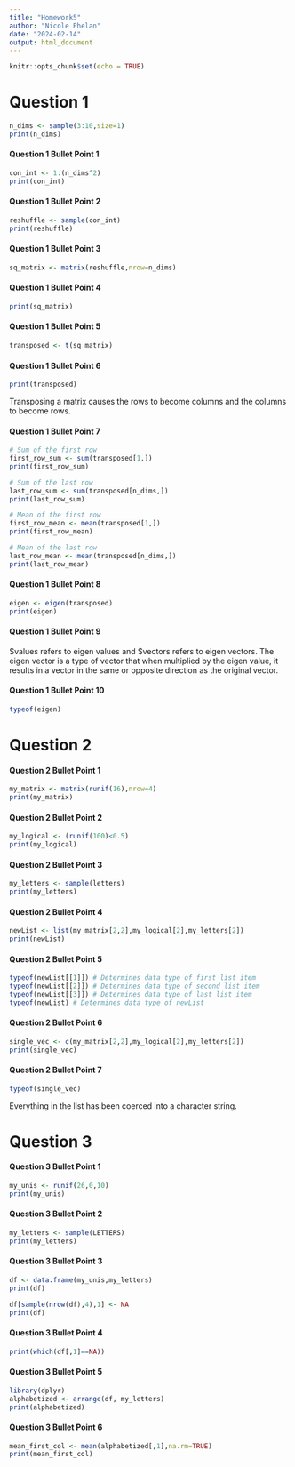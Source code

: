 ```yaml
---
title: "Homework5"
author: "Nicole Phelan"
date: "2024-02-14"
output: html_document
---
```


```r
knitr::opts_chunk$set(echo = TRUE)
```

# Question 1

```r

n_dims <- sample(3:10,size=1)
print(n_dims)

```

#### Question 1 Bullet Point 1

```r

con_int <- 1:(n_dims^2)
print(con_int)

```

#### Question 1 Bullet Point 2

```r

reshuffle <- sample(con_int)
print(reshuffle)

```

#### Question 1 Bullet Point 3

```r

sq_matrix <- matrix(reshuffle,nrow=n_dims)

```

#### Question 1 Bullet Point 4

```r

print(sq_matrix)

```

#### Question 1 Bullet Point 5

```r

transposed <- t(sq_matrix)

```

#### Question 1 Bullet Point 6

```r

print(transposed)

```

Transposing a matrix causes the rows to become columns and the columns to become rows.

#### Question 1 Bullet Point 7

```r

# Sum of the first row
first_row_sum <- sum(transposed[1,])
print(first_row_sum)

# Sum of the last row
last_row_sum <- sum(transposed[n_dims,])
print(last_row_sum)

# Mean of the first row
first_row_mean <- mean(transposed[1,])
print(first_row_mean)

# Mean of the last row
last_row_mean <- mean(transposed[n_dims,])
print(last_row_mean)

```

#### Question 1 Bullet Point 8

```r

eigen <- eigen(transposed)
print(eigen)

```

#### Question 1 Bullet Point 9

\$values refers to eigen values and $vectors refers to eigen vectors. The eigen vector is a type of vector that when multiplied by the eigen value, it results in a vector in the same or opposite direction as the original vector.

#### Question 1 Bullet Point 10

```r

typeof(eigen)

```

# Question 2

#### Question 2 Bullet Point 1

```r

my_matrix <- matrix(runif(16),nrow=4)
print(my_matrix)

```

#### Question 2 Bullet Point 2

```r

my_logical <- (runif(100)<0.5)
print(my_logical)

```

#### Question 2 Bullet Point 3

```r

my_letters <- sample(letters)
print(my_letters)

```

#### Question 2 Bullet Point 4

```r

newList <- list(my_matrix[2,2],my_logical[2],my_letters[2])
print(newList)

```

#### Question 2 Bullet Point 5

```r

typeof(newList[[1]]) # Determines data type of first list item
typeof(newList[[2]]) # Determines data type of second list item
typeof(newList[[3]]) # Determines data type of last list item
typeof(newList) # Determines data type of newList

```

#### Question 2 Bullet Point 6

```r

single_vec <- c(my_matrix[2,2],my_logical[2],my_letters[2])
print(single_vec)

```

#### Question 2 Bullet Point 7

```r

typeof(single_vec)

```

Everything in the list has been coerced into a character string.

# Question 3

#### Question 3 Bullet Point 1

```r

my_unis <- runif(26,0,10)
print(my_unis)

```

#### Question 3 Bullet Point 2

```r

my_letters <- sample(LETTERS)
print(my_letters)

```

#### Question 3 Bullet Point 3

```r

df <- data.frame(my_unis,my_letters)
print(df)

df[sample(nrow(df),4),1] <- NA
print(df)

```


#### Question 3 Bullet Point 4

```r

print(which(df[,1]==NA))

```

#### Question 3 Bullet Point 5

```r

library(dplyr)
alphabetized <- arrange(df, my_letters)
print(alphabetized)

```

#### Question 3 Bullet Point 6

```r

mean_first_col <- mean(alphabetized[,1],na.rm=TRUE)
print(mean_first_col)

```
